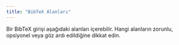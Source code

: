 ```yaml
---
title: "BibTeX Alanları"
---
```


Bir BibTeX girişi aşağıdaki alanları içerebilir. Hangi alanların zorunlu, opsiyonel veya göz ardı edildiğine dikkat edin.



<CardGrid>
    <LinkCard
        href="/tr/fields/address/"
        title="address"
        description="Yayınevinin veya kurumun adresi, genellikle şehir adı."
    />
    <LinkCard
        href="/tr/fields/annote/"
        title="annote"
        description="Bibliyografya için ek açıklamalar, ek bağlam veya notlar sağlar."
    />
    <LinkCard
        href="/tr/fields/author/"
        title="author"
        description="Eserin yazarları, genellikle katkı sırasına göre listelenir."
    />
    <LinkCard
        href="/tr/fields/booktitle/"
        title="booktitle"
        description="Bir kitabın parçasını referans alırken, örneğin bir bölümü, kitabın başlığı."
    />
    <LinkCard
        href="/tr/fields/chapter/"
        title="chapter"
        description="Büyük bir eserdeki belirli bölüm veya kısmın numarası."
    />
    <LinkCard
        href="/tr/fields/crossref/"
        title="crossref"
        description="İlgili eserleri birbirine bağlamak için başka bir BibTeX girişi ile çapraz referans verme."
    />
    <LinkCard
        href="/tr/fields/doi/"
        title="doi"
        description="Elektronik yayınlar için benzersiz bir kod olan Dijital Nesne Tanımlayıcısı (DOI)."
    />
    <LinkCard
        href="/tr/fields/edition/"
        title="edition"
        description="Kitap veya yayının baskısı, genellikle sonraki baskalar için belirtilir."
    />
    <LinkCard
        href="/tr/fields/editor/"
        title="editor"
        description="Bir kitap veya koleksiyonun editörleri, genellikle derlenmiş ciltler için yazarların yerine geçer."
    />
    <LinkCard
        href="/tr/fields/email/"
        title="email"
        description="Eserle ilişkili e-posta adresi veya birincil iletişim."
    />
    <LinkCard
        href="/tr/fields/fields/"
        title="BibTeX Fields"
        description="BibTeX'te referansları tanımlamak için kullanılabilecek tüm alanların kapsamlı bir listesi."
    />
    <LinkCard
        href="/tr/fields/howpublished/"
        title="howpublished"
        description="Yayınlanma yöntemi veya ortamı, özellikle geleneksel olmayan formatlar için."
    />
    <LinkCard
        href="/tr/fields/institution/"
        title="institution"
        description="Eserin sorumlu olduğu kurum, genellikle teknik raporlar için."
    />
    <LinkCard
        href="/tr/fields/journal/"
        title="journal"
        description="Eserin yayınlandığı akademik dergi."
    />
    <LinkCard
        href="/tr/fields/month/"
        title="month"
        description="Yayınlanma ayı, genellikle yıl alanıyla birleştirilebilir."
    />
    <LinkCard
        href="/tr/fields/note/"
        title="note"
        description="Referansla ilgili ek notlar veya bilgiler."
    />
    <LinkCard
        href="/tr/fields/number/"
        title="number"
        description="Bir derginin, derginin, teknik raporun veya diğer seri yayının numarası."
    />
    <LinkCard
        href="/tr/fields/organization/"
        title="organization"
        description="Bir konferans düzenleyen veya bir el kitabı yayımlayan organizasyon."
    />
    <LinkCard
        href="/tr/fields/pages/"
        title="pages"
        description="Referans alınan materyalin sayfa aralığı, genellikle başlangıç-bitiş olarak belirtilir."
    />
    <LinkCard
        href="/tr/fields/publisher/"
        title="publisher"
        description="Eseri yayınlayan kuruluş, bir şirket veya kurum olabilir."
    />
    <LinkCard
        href="/tr/fields/school/"
        title="school"
        description="Bir tez veya disertasyonun sunulduğu akademik kurum."
    />
    <LinkCard
        href="/tr/fields/series/"
        title="series"
        description="Eserin yayınlandığı kitap veya dergi serisi."
    />
    <LinkCard
        href="/tr/fields/title/"
        title="title"
        description="Referans alınan eserin ana başlığı."
    />
    <LinkCard
        href="/tr/fields/type/"
        title="type"
        description="Bir teknik rapor veya tezin özel türü."
    />
    <LinkCard
        href="/tr/fields/volume/"
        title="volume"
        description="Bir kitap veya derginin cildi, özellikle çok ciltli eserler için."
    />
    <LinkCard
        href="/tr/fields/year/"
        title="year"
        description="Eserin yayınlandığı veya sunulduğu yıl."
    />
</CardGrid>